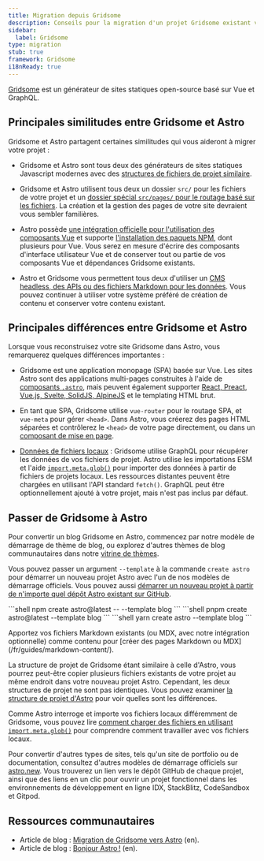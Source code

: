 ```yaml
---
title: Migration depuis Gridsome
description: Conseils pour la migration d'un projet Gridsome existant vers Astro
sidebar:
  label: Gridsome
type: migration
stub: true
framework: Gridsome
i18nReady: true
---
```



[Gridsome](https://gridsome.org) est un générateur de sites statiques open-source basé sur Vue et GraphQL.

## Principales similitudes entre Gridsome et Astro

Gridsome et Astro partagent certaines similitudes qui vous aideront à migrer votre projet :

- Gridsome et Astro sont tous deux des générateurs de sites statiques Javascript modernes avec des [structures de fichiers de projet similaire](/fr/basics/project-structure/#répertoires-et-fichiers).

- Gridsome et Astro utilisent tous deux un dossier `src/` pour les fichiers de votre projet et un [dossier spécial `src/pages/` pour le routage basé sur les fichiers](/fr/basics/astro-pages/). La création et la gestion des pages de votre site devraient vous sembler familières.

- Astro possède [une intégration officielle pour l'utilisation des composants Vue](/fr/guides/integrations-guide/vue/) et supporte [l'installation des paquets NPM](/fr/guides/imports/#paquets-npm), dont plusieurs pour Vue. Vous serez en mesure d'écrire des composants d'interface utilisateur Vue et de conserver tout ou partie de vos composants Vue et dépendances Gridsome existants.

- Astro et Gridsome vous permettent tous deux d'utiliser un [CMS headless, des APIs ou des fichiers Markdown pour les données](/fr/guides/data-fetching/). Vous pouvez continuer à utiliser votre système préféré de création de contenu et conserver votre contenu existant.

## Principales différences entre Gridsome et Astro

Lorsque vous reconstruisez votre site Gridsome dans Astro, vous remarquerez quelques différences importantes :

- Gridsome est une application monopage (SPA) basée sur Vue. Les sites Astro sont des applications multi-pages construites à l'aide de [composants `.astro`](/fr/basics/astro-components/), mais peuvent également supporter [React, Preact, Vue.js, Svelte, SolidJS, AlpineJS](/fr/guides/framework-components/) et le templating HTML brut.

- En tant que SPA, Gridsome utilise `vue-router` pour le routage SPA, et `vue-meta` pour gérer `<head>`. Dans Astro, vous créerez des pages HTML séparées et contrôlerez le `<head>` de votre page directement, ou dans un [composant de mise en page](/fr/basics/layouts/).

- [Données de fichiers locaux](/fr/guides/imports/) : Gridsome utilise GraphQL pour récupérer les données de vos fichiers de projet. Astro utilise les importations ESM et l'aide [`import.meta.glob()`](/fr/guides/imports/#importmetaglob) pour importer des données à partir de fichiers de projets locaux. Les ressources distantes peuvent être chargées en utilisant l'API standard `fetch()`. GraphQL peut être optionnellement ajouté à votre projet, mais n'est pas inclus par défaut.

## Passer de Gridsome à Astro

Pour convertir un blog Gridsome en Astro, commencez par notre modèle de démarrage de thème de blog, ou explorez d'autres thèmes de blog communautaires dans notre [vitrine de thèmes](https://astro.build/themes/).

Vous pouvez passer un argument `--template` à la commande `create astro` pour démarrer un nouveau projet Astro avec l'un de nos modèles de démarrage officiels. Vous pouvez aussi [démarrer un nouveau projet à partir de n'importe quel dépôt Astro existant sur GitHub](/fr/install-and-setup/#utiliser-un-thème-ou-un-modèle-de-démarrage).

  <PackageManagerTabs>
    <Fragment slot="npm">
    ```shell
    npm create astro@latest -- --template blog
    ```
    </Fragment>
    <Fragment slot="pnpm">
    ```shell
    pnpm create astro@latest --template blog
    ```
    </Fragment>
    <Fragment slot="yarn">
    ```shell
    yarn create astro --template blog
    ```
    </Fragment>
  </PackageManagerTabs>

Apportez vos fichiers Markdown existants (ou MDX, avec notre intégration optionnelle) comme contenu pour [créer des pages Markdown ou MDX] (/fr/guides/markdown-content/).

La structure de projet de Gridsome étant similaire à celle d'Astro, vous pourrez peut-être copier plusieurs fichiers existants de votre projet au même endroit dans votre nouveau projet Astro. Cependant, les deux structures de projet ne sont pas identiques. Vous pouvez examiner [la structure de projet d'Astro](/fr/basics/project-structure/) pour voir quelles sont les différences.

Comme Astro interroge et importe vos fichiers locaux différemment de Gridsome, vous pouvez lire [comment charger des fichiers en utilisant `import.meta.glob()`](/fr/guides/imports/#importmetaglob) pour comprendre comment travailler avec vos fichiers locaux.

Pour convertir d'autres types de sites, tels qu'un site de portfolio ou de documentation, consultez d'autres modèles de démarrage officiels sur [astro.new](https://astro.new). Vous trouverez un lien vers le dépôt GitHub de chaque projet, ainsi que des liens en un clic pour ouvrir un projet fonctionnel dans les environnements de développement en ligne IDX, StackBlitz, CodeSandbox et Gitpod.

## Ressources communautaires

- Article de blog : [Migration de Gridsome vers Astro](https://fyodor.io/migration-from-gridsome-to-astro/) (en).
- Article de blog : [Bonjour Astro !](https://thamas.hu/astro-hello) (en).

